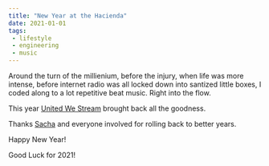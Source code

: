 ```yaml
---
title: "New Year at the Hacienda"
date: 2021-01-01
tags:
 - lifestyle
 - engineering
 - music
---
```


Around the turn of the millienium, before the injury, when life was more intense, before internet radio was
all locked down into santized little boxes, I coded along to a lot repetitive beat music. Right into the flow.

This year <a href='https://www.manchestereveningnews.co.uk/whats-on/music-nightlife-news/watch-haciendas-new-years-eve-19541916'>
    United We Stream</a> brought back all the goodness.

Thanks <a href='https://twitter.com/Sacha_Lord'>Sacha</a> and everyone involved for rolling back to better years.

Happy New Year!

Good Luck for 2021!